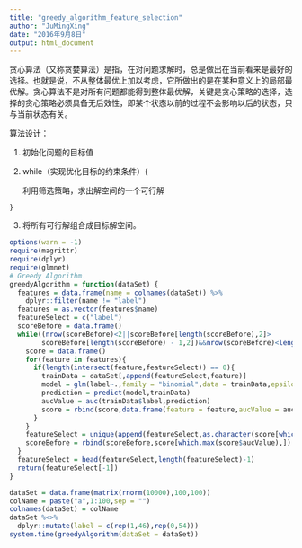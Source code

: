 ```yaml
---
title: "greedy_algorithm_feature_selection"
author: "JuMingXing"
date: "2016年9月8日"
output: html_document
---
```

贪心算法（又称贪婪算法）是指，在对问题求解时，总是做出在当前看来是最好的选择。也就是说，不从整体最优上加以考虑，它所做出的是在某种意义上的局部最优解。贪心算法不是对所有问题都能得到整体最优解，关键是贪心策略的选择，选择的贪心策略必须具备无后效性，即某个状态以前的过程不会影响以后的状态，只与当前状态有关。

算法设计：

  1. 初始化问题的目标值
  
  2. while（实现优化目标的约束条件）{
  
      利用筛选策略，求出解空间的一个可行解
      
    }
    
  3. 将所有可行解组合成目标解空间。
```r
options(warn = -1)
require(magrittr)
require(dplyr)
require(glmnet)
# Greedy Algorithm
greedyAlgorithm = function(dataSet) {
  features = data.frame(name = colnames(dataSet)) %>%
    dplyr::filter(name != "label") 
  features = as.vector(features$name)  
  featureSelect = c("label")
  scoreBefore = data.frame()
  while((nrow(scoreBefore)<2||scoreBefore[length(scoreBefore),2]>
        scoreBefore[length(scoreBefore) - 1,2])&&nrow(scoreBefore)<length(features)){
    score = data.frame()
    for(feature in features){
      if(length(intersect(feature,featureSelect)) == 0){
        trainData = dataSet[,append(featureSelect,feature)]
        model = glm(label~.,family = "binomial",data = trainData,epsilon = 1e-10)
        prediction = predict(model,trainData)
        aucValue = auc(trainData$label,prediction)
        score = rbind(score,data.frame(feature = feature,aucValue = aucValue))
      }
    }
    featureSelect = unique(append(featureSelect,as.character(score[which.max(score$aucValue),1])))
    scoreBefore = rbind(scoreBefore,score[which.max(score$aucValue),])
  }
  featureSelect = head(featureSelect,length(featureSelect)-1)
  return(featureSelect[-1])
}
```

```r
dataSet = data.frame(matrix(rnorm(10000),100,100))
colName = paste("a",1:100,sep = "")
colnames(dataSet) = colName
dataSet %<>%
  dplyr::mutate(label = c(rep(1,46),rep(0,54)))
system.time(greedyAlgorithm(dataSet = dataSet))
```



